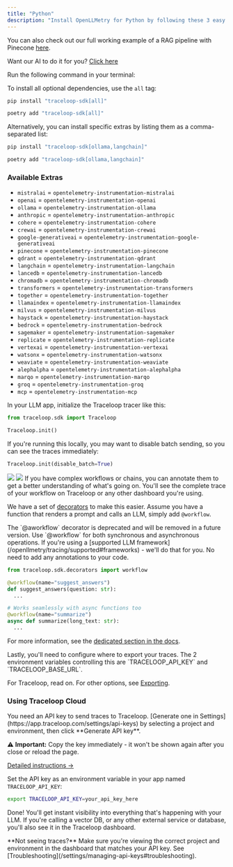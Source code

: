 ```yaml
---
title: "Python"
description: "Install OpenLLMetry for Python by following these 3 easy steps and get instant monitoring."
---
```


You can also check out our full working example of a RAG pipeline with Pinecone [here](https://github.com/traceloop/pinecone-demo).

<Steps>
<Step title="Install the SDK">

<Tip>
  Want our AI to do it for you? <a href="" target="_blank" id="vibekit-button" data-vibekit-token="k171j2wgqrg27p7zsr9kgv93kx7jtdmv"rel="noreferrer">Click here</a>
</Tip>

Run the following command in your terminal:

To install all optional dependencies, use the `all` tag:
<CodeGroup>

```bash pip
pip install "traceloop-sdk[all]"
```

```bash poetry
poetry add "traceloop-sdk[all]"
```

</CodeGroup>

Alternatively, you can install specific extras by listing them as a comma-separated list:
<CodeGroup>

```bash pip
pip install "traceloop-sdk[ollama,langchain]"
```

```bash poetry
poetry add "traceloop-sdk[ollama,langchain]"
```

</CodeGroup>

### Available Extras

- `mistralai` = `opentelemetry-instrumentation-mistralai`
- `openai` = `opentelemetry-instrumentation-openai`
- `ollama` = `opentelemetry-instrumentation-ollama`
- `anthropic` = `opentelemetry-instrumentation-anthropic`
- `cohere` = `opentelemetry-instrumentation-cohere`
- `crewai` = `opentelemetry-instrumentation-crewai`
- `google-generativeai` = `opentelemetry-instrumentation-google-generativeai`
- `pinecone` = `opentelemetry-instrumentation-pinecone`
- `qdrant` = `opentelemetry-instrumentation-qdrant`
- `langchain` = `opentelemetry-instrumentation-langchain`
- `lancedb` = `opentelemetry-instrumentation-lancedb`
- `chromadb` = `opentelemetry-instrumentation-chromadb`
- `transformers` = `opentelemetry-instrumentation-transformers`
- `together` = `opentelemetry-instrumentation-together`
- `llamaindex` = `opentelemetry-instrumentation-llamaindex`
- `milvus` = `opentelemetry-instrumentation-milvus`
- `haystack` = `opentelemetry-instrumentation-haystack`
- `bedrock` = `opentelemetry-instrumentation-bedrock`
- `sagemaker` = `opentelemetry-instrumentation-sagemaker`
- `replicate` = `opentelemetry-instrumentation-replicate`
- `vertexai` = `opentelemetry-instrumentation-vertexai`
- `watsonx` = `opentelemetry-instrumentation-watsonx`
- `weaviate` = `opentelemetry-instrumentation-weaviate`
- `alephalpha` = `opentelemetry-instrumentation-alephalpha`
- `marqo` = `opentelemetry-instrumentation-marqo`
- `groq` = `opentelemetry-instrumentation-groq`
- `mcp` = `opentelemetry-instrumentation-mcp`

In your LLM app, initialize the Traceloop tracer like this:

```python
from traceloop.sdk import Traceloop

Traceloop.init()
```

If you're running this locally, you may want to disable batch sending, so you can see the traces immediately:

```python
Traceloop.init(disable_batch=True)
```

</Step>
<Step title="Annotate your workflows">
<Frame>
  <img className="block dark:hidden" src="/img/workflow-light.png" />
  <img className="hidden dark:block" src="/img/workflow-dark.png" />
</Frame>
If you have complex workflows or chains, you can annotate them to get a better understanding of what's going on.
You'll see the complete trace of your workflow on Traceloop or any other dashboard you're using.

We have a set of [decorators](/openllmetry/tracing/annotations) to make this easier.
Assume you have a function that renders a prompt and calls an LLM, simply add `@workflow`.

<Warning>
  The `@aworkflow` decorator is deprecated and will be removed in a future
  version. Use `@workflow` for both synchronous and asynchronous operations.
</Warning>

<Tip>
  If you're using a [supported LLM framework](/openllmetry/tracing/supported#frameworks) - 
  we'll do that for you. No need to add any annotations to your code.
</Tip>

```python
from traceloop.sdk.decorators import workflow

@workflow(name="suggest_answers")
def suggest_answers(question: str):
  ...

# Works seamlessly with async functions too
@workflow(name="summarize")
async def summarize(long_text: str):
  ...
```

For more information, see the [dedicated section in the docs](/openllmetry/tracing/annotations).

</Step>
<Step title="Configure trace exporting">
Lastly, you'll need to configure where to export your traces.
The 2 environment variables controlling this are `TRACELOOP_API_KEY` and `TRACELOOP_BASE_URL`.

For Traceloop, read on. For other options, see [Exporting](/openllmetry/integrations/introduction).

### Using Traceloop Cloud

<Note>
  You need an API key to send traces to Traceloop.
  [Generate one in Settings](https://app.traceloop.com/settings/api-keys) by selecting
  a project and environment, then click **Generate API key**.

  ⚠️ **Important:** Copy the key immediately - it won't be shown again after you close or reload the page.

  [Detailed instructions →](/settings/managing-api-keys)
</Note>

Set the API key as an environment variable in your app named `TRACELOOP_API_KEY`:

```bash
export TRACELOOP_API_KEY=your_api_key_here
```

Done! You'll get instant visibility into everything that's happening with your LLM.
If you're calling a vector DB, or any other external service or database, you'll also see it in the Traceloop dashboard.

<Tip>
  **Not seeing traces?** Make sure you're viewing the correct project and environment in the
  dashboard that matches your API key. See [Troubleshooting](/settings/managing-api-keys#troubleshooting).
</Tip>

</Step>
</Steps>
